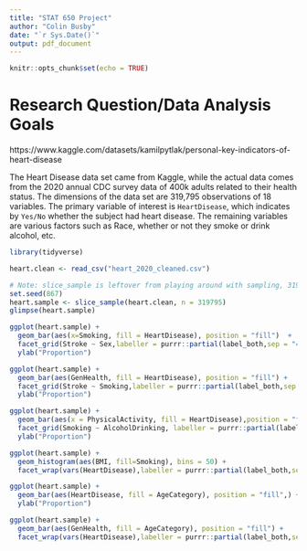 ```yaml
---
title: "STAT 650 Project"
author: "Colin Busby"
date: "`r Sys.Date()`"
output: pdf_document
---
```


```r
knitr::opts_chunk$set(echo = TRUE)
```

# Research Question/Data Analysis Goals

https://www.kaggle.com/datasets/kamilpytlak/personal-key-indicators-of-heart-disease

The Heart Disease data set came from Kaggle, while the actual data comes from the 2020 annual CDC survey data of 400k adults related to their health status.
The dimensions of the data set are 319,795 observations of 18 variables.
The primary variable of interest is `HeartDisease`, which indicates by `Yes/No` whether
the subject had heart disease.  The remaining variables are various factors such as Race,
whether or not they smoke or drink alcohol, etc.


```r
library(tidyverse)
```

```r
heart.clean <- read_csv("heart_2020_cleaned.csv")
```

```r
# Note: slice_sample is leftover from playing around with sampling, 319795 is entirety of data set.
set.seed(867)
heart.sample <- slice_sample(heart.clean, n = 319795)
glimpse(heart.sample)
```

```r
ggplot(heart.sample) +
  geom_bar(aes(x=Smoking, fill = HeartDisease), position = "fill")  +
  facet_grid(Stroke ~ Sex,labeller = purrr::partial(label_both,sep = "=")) +
  ylab("Proportion")
```

```r
ggplot(heart.sample) +
  geom_bar(aes(GenHealth, fill = HeartDisease), position = "fill") +
  facet_grid(Stroke ~ Smoking,labeller = purrr::partial(label_both,sep = "=")) +
  ylab("Proportion")
```

```r
ggplot(heart.sample) +
  geom_bar(aes(x = PhysicalActivity, fill = HeartDisease),position = "fill") +
  facet_grid(Smoking ~ AlcoholDrinking, labeller = purrr::partial(label_both,sep = "=")) +
  ylab("Proportion")
```

```r
ggplot(heart.sample) +
  geom_histogram(aes(BMI, fill=Smoking), bins = 50) +
  facet_wrap(vars(HeartDisease),labeller = purrr::partial(label_both,sep = "="))
```

```r
ggplot(heart.sample) +
  geom_bar(aes(HeartDisease, fill = AgeCategory), position = "fill",) +
  ylab("Proportion")
```


```r
ggplot(heart.sample) +
  geom_bar(aes(GenHealth, fill = AgeCategory), position = "fill") +
  facet_wrap(vars(HeartDisease),labeller = purrr::partial(label_both,sep = "="))
```